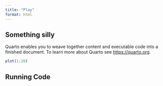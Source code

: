 ```yaml
---
title: "Play"
format: html
---
```


## Something silly 

Quarto enables you to weave together content and executable code into a finished document. To learn more about Quarto see <https://quarto.org>.

```r
plot(1:20)
```

## Running Code 


